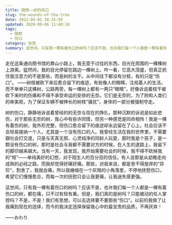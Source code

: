 ```yaml
---
title: 随想——树的伤口
slug: the-wounds-of-the-tree
date: 2012-04-01 16:31:50
updated: 2020-09-06 11:48:18
tags:
  - 随想
  - 伤口
category: 杂思
summary: 这世间，只有我一棵有着伤口的树吗？应该不是，也许我们每一个人都是一棵有着伤口的树，都在痛，只不过有轻有重。
---
```


走在这条通向图书馆的靠山小路上，我无意于过往的东西，目光在周围的一棵棵树上游离。猛然间，我的目光停留在路边一棵树上。咋一看，它高大茂盛，但真正抓住我注意力的不是那些，而是树的主干。从中间往下都没有分枝，有的只是“伤口”。
——树枝被砍下来后愈合留下的痕迹，有些像人的眼睛，注视着人的生活。而不单单只这棵树，公路两旁，每一棵树上都有一两只“眼睛”，好像诉说着枝干被砍下来时的伤痛和不得不承受命运的安排的无奈。它们是无奈的，为了附和人类们的审美观，为了保证车辆不被伸长的树枝“骚扰”，身体的一部分被强制夺走。

树的伤口，静静地诉说着曾经的的无奈与现在的挣扎，那种沉默的诉说是如此悲伤，对于那些无奈的树，我心中有些许同情，但另一种感觉是同命相怜！我是一棵有着伤的树，我外形完整，但伤口愈合留下的痕迹却永远留在了心上。社会应该不会轻易接纳一个人，尤其是一个没有伤口的人。我曾经生活在我的世界里，不需要跟社会打交道，只是与天真无邪、心灵纯净的同龄人玩耍，那时我是个孩子，是一颗没有伤口的树，那时是社会与我都不需要对方的时候。在人生的道路上，我留下的脚印越来越大。当有一天，我发现，我开始需要社会的时候，我不得不砍掉我的“枝”——单纯美好的幻想，对于陌生人的百分百的信任。有人说那是从幼稚走向成熟的必经之路，而我却觉得好痛好痛。那些，对我来说，都是舍不得放弃的“异珍”，割舍了，我就会痛，所以我蜷缩在一个灰暗的小角落里，不停地抚慰伤口，希望它们慢慢愈合，而每一次的抚慰只会让我更痛，让我迷失感更强。

这世间，只有我一棵有着伤口的树吗？应该不是，也许我们每一个人都是一棵有着伤口的树，都在痛，只不过有轻有重。但是，我们真的是树吗？只能被动的任人掌控吗？不是，不是！我们有思想，可以去选择要不要那些“伤口”。以前的我做了让我痛到现在的选择，而今的我决定选择保留我心中的最宝贵的品质，不再厌弃！

——おわり

